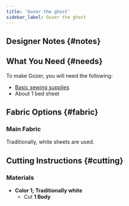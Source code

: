 ```yaml
---
title: 'Gozer the ghost'
sidebar_label: Gozer the ghost
---
```



<DocusaurusDoc>
  <DesignInfo design="gozer" noDocsLink />
</DocusaurusDoc>

## Designer Notes {#notes}

<Notes />

## What You Need {#needs}

To make Gozer, you will need the following:

- [Basic sewing supplies](/docs/sewing/basic-sewing-supplies)
- About 1 bed sheet

## Fabric Options {#fabric}

### Main Fabric

Traditionally, white sheets are used.

## Cutting Instructions {#cutting}

### Materials

- **Color 1; Traditionally white**
  - Cut **1 Body**
